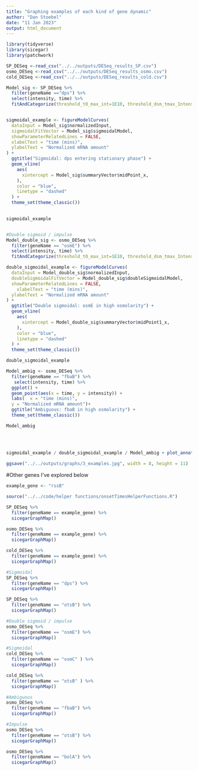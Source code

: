 ```yaml
---
title: "Graphing examples of each kind of gene dynamic"
author: "Dan Stoebel"
date: "11 Jan 2023"
output: html_document
---
```



```r
library(tidyverse)
library(sicegar)
library(patchwork)

SP_DESeq <-read_csv("../../outputs/DESeq_results_SP.csv") 
osmo_DESeq <-read_csv("../../outputs/DESeq_results_osmo.csv") 
cold_DESeq <-read_csv("../../outputs/DESeq_results_cold.csv")

```




```r

Model_sig <- SP_DESeq %>% 
  filter(geneName =="dps") %>%  
  select(intensity, time) %>% 
  fitAndCategorize(threshold_t0_max_int=1E10, threshold_dsm_tmax_IntensityRatio = 0.65, threshold_AIC=5)


sigmoidal_example <- figureModelCurves(
  dataInput = Model_sig$normalizedInput,
  sigmoidalFitVector = Model_sig$sigmoidalModel,
  showParameterRelatedLines = FALSE,
  xlabelText = "time (mins)",
  ylabelText = "Normalized mRNA amount"
) +
  ggtitle("Sigmoidal: dps entering stationary phase") +
  geom_vline(
    aes(
      xintercept = Model_sig$summaryVector$midPoint_x,
    ),
    color = "blue",
    linetype = "dashed"
  ) +
  theme_set(theme_classic())
  

sigmoidal_example


#Double sigmoid / impulse
Model_double_sig <- osmo_DESeq %>% 
  filter(geneName == "osmE") %>% 
  select(intensity, time) %>% 
  fitAndCategorize(threshold_t0_max_int=1E10, threshold_dsm_tmax_IntensityRatio = 0.65, threshold_AIC=5)

double_sigmoidal_example <- figureModelCurves(
  dataInput = Model_double_sig$normalizedInput,
  doubleSigmoidalFitVector = Model_double_sig$doubleSigmoidalModel,
  showParameterRelatedLines = FALSE,
    xlabelText = "time (mins)",
  ylabelText = "Normalized mRNA amount"
) +
  ggtitle("Double sigmoidal: osmE in high osmolarity") +
  geom_vline(
    aes(
      xintercept = Model_double_sig$summaryVector$midPoint1_x,
    ),
    color = "blue",
    linetype = "dashed"
  ) +
  theme_set(theme_classic())

double_sigmoidal_example

Model_ambig <- osmo_DESeq %>% 
  filter(geneName == "fbaB") %>% 
   select(intensity, time) %>% 
  ggplot() +
  geom_point(aes(x = time, y = intensity)) +
  labs(  x = "time (mins)",
  y = "Normalized mRNA amount")+
  ggtitle("Ambiguous: fbaB in high osmolarity") +
  theme_set(theme_classic())

Model_ambig
  
  
  

sigmoidal_example / double_sigmoidal_example / Model_ambig + plot_annotation(tag_levels = 'A')

ggsave("../../outputs/graphs/3_examples.jpg", width = 8, height = 11)


```


#Other genes I've explored below

```r
example_gene <- "rssB"

source("../../code/helper functions/onsetTimesHelperFunctions.R")

SP_DESeq %>% 
  filter(geneName == example_gene) %>% 
  sicegarGraphMap()

osmo_DESeq %>% 
  filter(geneName == example_gene) %>% 
  sicegarGraphMap()

cold_DESeq %>% 
  filter(geneName == example_gene) %>% 
  sicegarGraphMap()


```


```r

#Sigmoidal
SP_DESeq %>% 
  filter(geneName == "dps") %>% 
  sicegarGraphMap()

SP_DESeq %>% 
  filter(geneName == "otsB") %>% 
  sicegarGraphMap()

#Double sigmoid / impulse
osmo_DESeq %>% 
  filter(geneName == "osmE") %>% 
  sicegarGraphMap()

#Sigmoidal
cold_DESeq %>% 
  filter(geneName == "osmC" ) %>% 
  sicegarGraphMap()

cold_DESeq %>% 
  filter(geneName == "otsB" ) %>% 
  sicegarGraphMap()

#Ambiguous
osmo_DESeq %>% 
  filter(geneName == "fbaB") %>% 
  sicegarGraphMap()

#Impulse
osmo_DESeq %>% 
  filter(geneName == "otsB") %>% 
  sicegarGraphMap()

osmo_DESeq %>% 
  filter(geneName == "bolA") %>% 
  sicegarGraphMap()

```




